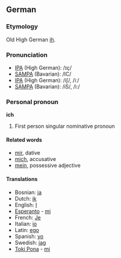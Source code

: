 ==German==
===Etymology===
Old High German [[ih]].  

===Pronunciation===
*[[w:IPA|IPA]] (High German): /ɪç/
*[[w:SAMPA|SAMPA]] (Bavarian): /IC/
*[[w:IPA|IPA]] (High German): /iʃ/, /iː/
*[[w:SAMPA|SAMPA]] (Bavarian): /iS/, /i:/

===Personal pronoun===
'''ich'''

#First person singular nominative pronoun

====Related words====
* [[mir]], dative
* [[mich]], accusative
* [[mein]], possessive adjective

====Translations====
*Bosnian: [[ja]]
*Dutch: [[ik]]
*English: [[I]]
*[[Esperanto]] - [[mi]]
*French: [[Je]]
*Italian: [[io]]
*Latin: [[ego]]
*Spanish: [[yo]]
*Swedish: [[jag]]
*[[Toki Pona]] - [[mi]]